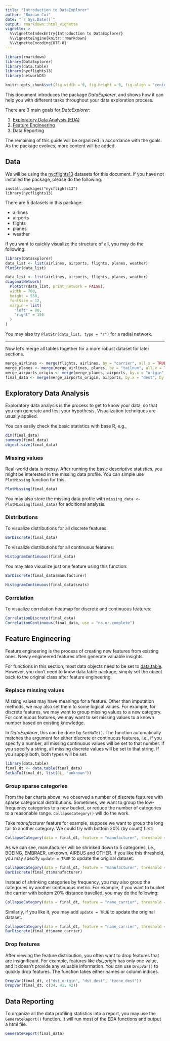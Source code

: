 ```yaml
---
title: "Introduction to DataExplorer"
author: "Boxuan Cui"
date: "`r Sys.Date()`"
output: rmarkdown::html_vignette
vignette: >
  %\VignetteIndexEntry{Introduction to DataExplorer}
  %\VignetteEngine{knitr::rmarkdown}
  %\VignetteEncoding{UTF-8}
---
```


```r
library(rmarkdown)
library(DataExplorer)
library(data.table)
library(nycflights13)
library(networkD3)

knitr::opts_chunk$set(fig.width = 6, fig.height = 6, fig.align = "center", warning = FALSE)
```

<script src="d3.min.js"></script>

This document introduces the package *DataExplorer*, and shows how it can help you with different tasks throughout your data exploration process.

There are 3 main goals for *DataExplorer*:

1. [Exploratory Data Analysis (EDA)](https://en.wikipedia.org/wiki/Exploratory_data_analysis)
1. [Feature Engineering](https://en.wikipedia.org/wiki/Feature_engineering)
1. Data Reporting

The remaining of this guide will be organized in accordance with the goals. As the package evolves, more content will be added.

## Data
We will be using the [nycflights13](https://cran.r-project.org/package=nycflights13) datasets for this document. If you have not installed the package, please do the following:

    install.packages("nycflights13")
    library(nycflights13)

There are 5 datasets in this package:

* airlines
* airports
* flights
* planes
* weather

If you want to quickly visualize the structure of all, you may do the following:

```r
library(DataExplorer)
data_list <- list(airlines, airports, flights, planes, weather)
PlotStr(data_list)
```

```r
data_list <- list(airlines, airports, flights, planes, weather)
diagonalNetwork(
  PlotStr(data_list, print_network = FALSE),
  width = 700,
  height = 550,
  fontSize = 12,
  margin = list(
    "left" = 80,
    "right" = 150
  )
)
```

You may also try `PlotStr(data_list, type = "r")` for a radial network.

---

Now let's merge all tables together for a more robust dataset for later sections.

```r
merge_airlines <- merge(flights, airlines, by = "carrier", all.x = TRUE)
merge_planes <- merge(merge_airlines, planes, by = "tailnum", all.x = TRUE, suffixes = c("_flights", "_planes"))
merge_airports_origin <- merge(merge_planes, airports, by.x = "origin", by.y = "faa", all.x = TRUE, suffixes = c("_carrier", "_origin"))
final_data <- merge(merge_airports_origin, airports, by.x = "dest", by.y = "faa", all.x = TRUE, suffixes = c("_origin", "_dest"))
```

## Exploratory Data Analysis
Exploratory data analysis is the process to get to know your data, so that you can generate and test your hypothesis. Visualization techniques are usually applied.

You can easily check the basic statistics with base R, e.g.,

```r
dim(final_data)
summary(final_data)
object.size(final_data)
```

### Missing values
Real-world data is messy. After running the basic descriptive statistics, you might be interested in the missing data profile. You can simple use `PlotMissing` function for this.

```r
PlotMissing(final_data)
```

You may also store the missing data profile with `missing_data <- PlotMissing(final_data)` for additional analysis.

### Distributions
To visualize distributions for all discrete features:

```r
BarDiscrete(final_data)
```

To visualize distributions for all continuous features:

```r
HistogramContinuous(final_data)
```

You may also visualize just one feature using this function:

```r
BarDiscrete(final_data$manufacturer)
```

```r
HistogramContinuous(final_data$seats)
```

### Correlation
To visualize correlation heatmap for discrete and continuous features:

```r
CorrelationDiscrete(final_data)
CorrelationContinuous(final_data, use = "na.or.complete")
```

## Feature Engineering
Feature engineering is the process of creating new features from existing ones. Newly engineered features often generate valuable insights.

For functions in this section, most data objects need to be set to  [data.table](https://cran.r-project.org/package=data.table). However, you don't need to know data.table package, simply set the object back to the original class after feature engineering.

### Replace missing values
Missing values may have meanings for a feature. Other than imputation methods, we may also set them to some logical values. For example, for discrete features, we may want to group missing values to a new category. For continuous features, we may want to set missing values to a known number based on existing knowledge.

In *DataExplorer*, this can be done by `SetNaTo()`. The function automatically matches the argument for either discrete or continuous features, i.e., if you specify a number, all missing continuous values will be set to that number. If you specify a string, all missing discrete values will be set to that string. If you supply both, both types will be set.

```r
library(data.table)
final_dt <- data.table(final_data)
SetNaTo(final_dt, list(0L, "unknown"))

```

### Group sparse categories
From the bar charts above, we observed a number of discrete features with sparse categorical distributions. Sometimes, we want to group the low-frequency categories to a new bucket, or reduce the number of categories to a reasonable range. `CollapseCategory()` will do the work.

Take *manufacturer* feature for example, suppose we want to group the long tail to another category. We could try with bottom 20% (by count) first:

```r
CollapseCategory(data = final_dt, feature = "manufacturer", threshold = 0.2)
```

As we can see, manufacturer will be shrinked down to 5 categories, i.e., BOEING, EMBRAER, unknown, AIRBUS and OTHER. If you like this threshold, you may specify `update = TRUE` to update the original dataset:

```r
CollapseCategory(data = final_dt, feature = "manufacturer", threshold = 0.2, update = TRUE)
BarDiscrete(final_dt$manufacturer)
```

Instead of shrinking categories by frequency, you may also group the categories by another continuous metric. For example, if you want to bucket the carrier with bottom 20% distance travelled, you may do the following:

```r
CollapseCategory(data = final_dt, feature = "name_carrier", threshold = 0.2, measure = "distance")
```

Similarly, if you like it, you may add `update = TRUE` to update the original dataset.

```r
CollapseCategory(data = final_dt, feature = "name_carrier", threshold = 0.2, measure = "distance", update = TRUE)
BarDiscrete(final_dt$name_carrier)
```

### Drop features
After viewing the feature distribution, you often want to drop features that are insignificant. For example, features like *dst_origin* has only one value, and it doesn't provide any valuable information. You can use `DropVar()` to quickly drop features. The function takes either names or column indices.

```r
DropVar(final_dt, c("dst_origin", "dst_dest", "tzone_dest"))
DropVar(final_dt, c(34, 41, 42))
```

## Data Reporting
To organize all the data profiling statistics into a report, you may use the `GenerateReport()` function. It will run most of the EDA functions and output a html file.

```r
GenerateReport(final_data)
```

